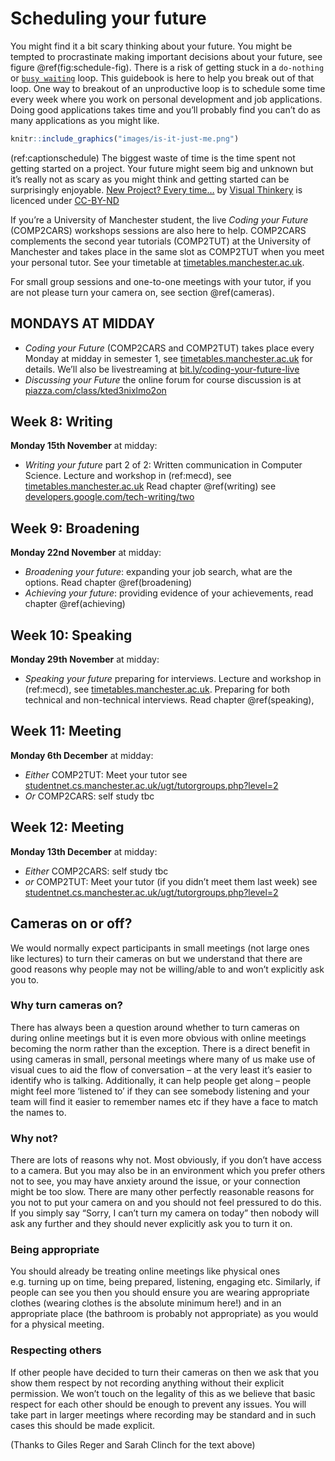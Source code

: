 # Scheduling your future {#scheduling}
You might find it a bit scary thinking about your future. You might be tempted to procrastinate making important decisions about your future, see figure \@ref(fig:schedule-fig). There is a risk of getting stuck in a `do-nothing` or [`busy waiting`](https://en.wikipedia.org/wiki/Busy_waiting) loop. This guidebook is here to help you break out of that loop. One way to breakout of an unproductive loop is to schedule some time every week where you work on personal development and job applications. Doing good applications takes time and you'll probably find you can't do as many applications as you might like.

```r
knitr::include_graphics("images/is-it-just-me.png")
```
(ref:captionschedule) The biggest waste of time is the time spent not getting started on a project. Your future might seem big and unknown but it's really not as scary as you might think and getting started can be surprisingly enjoyable. [New Project? Every time…](https://bryanmmathers.com/new-project-every-time/) by [Visual Thinkery](https://visualthinkery.com/) is licenced under [CC-BY-ND](https://creativecommons.org/licenses/by-nd/4.0/)

If you're a University of Manchester student, the live *Coding your Future* (COMP2CARS) workshops sessions are also here to help.
COMP2CARS complements the second year tutorials (COMP2TUT) at the University of Manchester and takes place in the same slot as COMP2TUT when you meet your personal tutor. See your timetable at [timetables.manchester.ac.uk](https://timetables.manchester.ac.uk/).


<!--They'll be back in September 2021, see [manchester.ac.uk/discover/key-dates](https://www.manchester.ac.uk/discover/key-dates/). In the meantime see the *Wednesday Waggle* at [waggle.cs.manchester.ac.uk](https://waggle.cs.manchester.ac.uk/)-->

<!--[studentnet.cs.manchester.ac.uk/ugt/timetable](http://studentnet.cs.manchester.ac.uk/ugt/timetable/).-->

For small group sessions and one-to-one meetings with your tutor, if you are not please turn your camera on, see section \@ref(cameras).


<!--These sessions will revisit themes from semester one if you missed them last semester, we'll also have an open session where we'll tackle whatever issues you need about finding placements and internships during 2021. We'll be meeting at [zoom.us/my/duncanhull](http://zoom.us/my/duncanhull), please sign into zoom with your \@student.manchester.ac.uk account and if you can, -->


## MONDAYS AT MIDDAY {#mondays}

* *Coding your Future* (COMP2CARS and COMP2TUT) takes place every Monday at midday in semester 1, see [timetables.manchester.ac.uk](https://timetables.manchester.ac.uk/) for details. We'll also be livestreaming at [bit.ly/coding-your-future-live](https://bit.ly/coding-your-future-live)
* *Discussing your Future* the online forum for course discussion is at [piazza.com/class/kted3nixlmo2on](https://piazza.com/class/kted3nixlmo2on)

<!--## Week 0: Experiencing {#week0}
Welcome week, starting 20th September:

* ~~**Tuesday 21st September 10am to midday**, Following from the welcome back to year 2, a panel of students returning from their year of industrial experience will share their stories of recruitment and employment. They will be answering any questions that you have for them about their placements and their transition from students to professionals. Read *Experiencing your future* chapter \@ref(experiencing)~~
* ~~**Thursday 23rd September 10am** Alumni from the University will talk about the careers after graduating from Computer Science. See your my Manchester timetable for details~~.-->

<!--## Week 1: Debugging {#week1}
**Monday 27th September** at midday: Depending on your when you meet your tutor

* *Either* COMP2CARS: Debug your CV (self assessment) using section \@ref(checklist) in *Debugging your future* (chapter \@ref(debugging))
* *Or* COMP2TUT: Meet your tutor see [studentnet.cs.manchester.ac.uk/ugt/tutorgroups.php?level=2](http://studentnet.cs.manchester.ac.uk/ugt/tutorgroups.php?level=2) get feedback on your CV--

<!--## Week 2: Debugging {#week2}
**Monday 4th October** at midday: Depending on your when you meet your tutor

* *Either* COMP2TUT: Meet your tutor (if you didn't meet them last weeek) see [studentnet.cs.manchester.ac.uk/ugt/tutorgroups.php?level=2](http://studentnet.cs.manchester.ac.uk/ugt/tutorgroups.php?level=2)
* *Either* COMP2CARS: Debug your CV (self assessment) using section \@ref(checklist). Read *Debugging your future* (chapter \@ref(debugging)) and *Hacking your future* (chapter \@ref(hacking)):-->

<!--## Week 3: Debugging & Hacking {#week3}   
**Monday 11th October** at midday:

* *Debugging your Future* and *Hacking your Future* Lecture and workshop in (ref:mecd), see [timetables.manchester.ac.uk](https://timetables.manchester.ac.uk/). Read chapter \@ref(debugging) and \@ref(hacking): creating a bug-free CV-->
<!-- WOOP my life part of mental health-->
<!--also semester 1: are you experienced panel-->
<!--also semester 1: why bother with experience-->

<!--## Week 4: Finding & Nurturing {#week4}
**Monday 18th October** at midday:

* *Finding your Future* and *Nurturing your future*, Job searching and health, happiness, anxiety and depression. Lecture and workshop in (ref:mecd), see  [timetables.manchester.ac.uk](https://timetables.manchester.ac.uk/). Why should you take your mental and physical health more seriously? Read chapters \@ref(finding) and \@ref(nurturing).-->

<!--## Week 5: Knowing {#week5}  
**Monday 25th October** at midday:

* *Knowing your future* read chapter \@ref(knowing): How well do you know yourself? Lecture and workshop in (ref:mecd), see  [timetables.manchester.ac.uk](https://timetables.manchester.ac.uk/). What are your unique talents (superpowers) and where is your achilles heel (weakness)? What are you doing to improve both sets of skills?--

<!--## Week 6: Pausing {#week6}  
**Monday 1st November** at midday:

* Reading week, take a breather or catchup. No workshop.-->

<!--## Week 7: Writing {#week7}  
**Monday 8th November** at midday:

* *Writing your future* part 1 of 2: Written communication in Computer Science. Lecture and workshop in (ref:mecd), see  [timetables.manchester.ac.uk](https://timetables.manchester.ac.uk/). Read chapter \@ref(writing) and [developers.google.com/tech-writing/one](https://developers.google.com/tech-writing/one)-->

## Week 8: Writing {#week8}  
**Monday 15th November** at midday:

* *Writing your future* part 2 of 2: Written communication in Computer Science. Lecture and workshop in (ref:mecd), see [timetables.manchester.ac.uk](https://timetables.manchester.ac.uk/) Read chapter \@ref(writing) see [developers.google.com/tech-writing/two](https://developers.google.com/tech-writing/two)


## Week 9: Broadening {#week9}  
**Monday 22nd November** at midday:

* *Broadening your future*: expanding your job search, what are the options. Read chapter \@ref(broadening)
* *Achieving your future*: providing evidence of your achievements, read chapter \@ref(achieving)

## Week 10: Speaking {#week10}  
**Monday 29th November** at midday:

* *Speaking your future* preparing for interviews. Lecture and workshop in (ref:mecd), see [timetables.manchester.ac.uk](https://timetables.manchester.ac.uk/). Preparing for both technical and non-technical interviews. Read chapter \@ref(speaking),

## Week 11: Meeting {#week11}  
**Monday 6th December** at midday:

* *Either* COMP2TUT: Meet your tutor see [studentnet.cs.manchester.ac.uk/ugt/tutorgroups.php?level=2](http://studentnet.cs.manchester.ac.uk/ugt/tutorgroups.php?level=2)
* *Or* COMP2CARS: self study tbc


## Week 12: Meeting {#week12}  
**Monday 13th December** at midday:

* *Either* COMP2CARS: self study tbc
* *or* COMP2TUT: Meet your tutor (if you didn't meet them last week) see [studentnet.cs.manchester.ac.uk/ugt/tutorgroups.php?level=2](http://studentnet.cs.manchester.ac.uk/ugt/tutorgroups.php?level=2)


##  Cameras on or off? {#cameras}
We would normally expect participants in small meetings (not large ones like lectures) to turn their cameras on but we understand that there are good reasons why people may not be willing/able to and won’t explicitly ask you to.

### Why turn cameras on?
There has always been a question around whether to turn cameras on during online meetings but it is even more obvious with online meetings becoming the norm rather than the exception.  There is a direct benefit in using cameras in small, personal meetings where many of us make use of visual cues to aid the flow of conversation – at the very least it’s easier to identify who is talking. Additionally, it can help people get along – people might feel more ‘listened to’ if they can see somebody listening and your team will find it easier to remember names etc if they have a face to match the names to.

### Why not?
There are lots of reasons why not. Most obviously, if you don’t have access to a camera. But you may also be in an environment which you prefer others not to see, you may have anxiety around the issue, or your connection might be too slow. There are many other perfectly reasonable reasons for you not to put your camera on and you should not feel pressured to do this. If you simply say “Sorry, I can’t turn my camera on today” then nobody will ask any further and they should never explicitly ask you to turn it on.

### Being appropriate
You should already be treating online meetings like physical ones e.g. turning up on time, being prepared, listening, engaging etc. Similarly, if people can see you then you should ensure you are wearing appropriate clothes (wearing clothes is the absolute minimum here!) and in an appropriate place (the bathroom is probably not appropriate) as you would for a physical meeting.

### Respecting others
If other people have decided to turn their cameras on then we ask that you show them respect by not recording anything without their explicit permission. We won’t touch on the legality of this as we believe that basic respect for each other should be enough to prevent any issues. You will take part in larger meetings where recording may be standard and in such cases this should be made explicit.

(Thanks to Giles Reger and Sarah Clinch for the text above)
